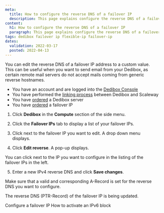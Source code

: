 ```yaml
---
meta:
  title: How to configure the reverse DNS of a failover IP
  description: This page explains configure the reverse DNS of a failover IP
content:
  h1: How to configure the reverse DNS of a failover IP
  paragraph: This page explains configure the reverse DNS of a failover IP
tags: dedibox failover ip flexible-ip failover-ip
dates:
  validation: 2022-03-17
  posted: 2022-04-13
---
```


You can edit the reverse DNS of a failover IP address to a custom value. This can be useful when you want to send email from your Dedibox, as certain remote mail servers do not accept mails coming from generic reverse hostnames. 

<Message type="requirement">

  - You have an account and are logged into the [Dedibox Console](https://console.online.net)
  - You have performed the [linking process](/compute/dedibox/how-to/link-dedibox-account/) between Dedibox and Scaleway
  - You have [ordered](/compute/dedibox/how-to/order-dedibox) a Dedibox server
  - You have [ordered](/compute/dedibox/how-to/order-failover-ip/) a failover IP

</Message>

1. Click **Dedibox** in the **Compute** section of the side menu.

2. Click the **Failover IPs** tab to display a list of your failover IPs.

3. Click <Icon name="more" /> next to the failover IP you want to edit. A drop down menu displays.

4. Click **Edit reverse**. A pop-up displays.

  <Lightbox src="scaleway-edit-reverse.webp" alt="" />

  <Message type="tip">

  You can click <Icon name="more" /> next to the IP you want to configure in the listing of the failover IPs in the left.

  </Message>

5. Enter a new IPv4 reverse DNS and click **Save changes**.

  <Message type="important">

  Make sure that a valid and corresponding A-Record is set for the reverse DNS you want to configure. 

  </Message>

The reverse DNS (PTR-Record) of the failover IP is being updated.

<Navigation title="See Also">
  <PreviousButton to="/compute/dedibox/how-to/configure-failover-ip">Configure a failover IP</PreviousButton>
  <NextButton to="/compute/dedibox/how-to/activate-ipv6-block">How to activate an IPv6 block</NextButton>
</Navigation>
